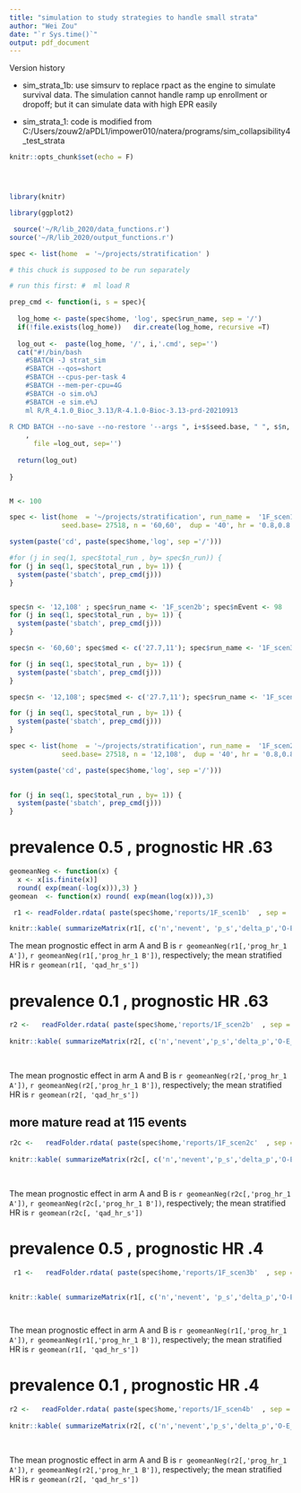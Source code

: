 ```yaml
---
title: "simulation to study strategies to handle small strata"
author: "Wei Zou"
date: "`r Sys.time()`"
output: pdf_document
---
```


Version history

* sim_strata_1b: use simsurv to replace rpact as the engine to simulate survival data. The simulation cannot handle ramp up enrollment or dropoff; but it can simulate data with high EPR easily

* sim_strata_1: code is modified from C:/Users/zouw2/aPDL1/impower010/natera/programs/sim_collapsibility4_test_strata


```r
knitr::opts_chunk$set(echo = F)




library(knitr)

library(ggplot2)

 source('~/R/lib_2020/data_functions.r')
source('~/R/lib_2020/output_functions.r')

spec <- list(home  = '~/projects/stratification' )

```

 

```r

# this chuck is supposed to be run separately

# run this first: #  ml load R

prep_cmd <- function(i, s = spec){
  
  log_home <- paste(spec$home, 'log', spec$run_name, sep = '/')
  if(!file.exists(log_home))   dir.create(log_home, recursive =T)
  
  log_out <-  paste(log_home, '/', i,'.cmd', sep='')
  cat("#!/bin/bash
    #SBATCH -J strat_sim
    #SBATCH --qos=short
    #SBATCH --cpus-per-task 4
    #SBATCH --mem-per-cpu=4G
    #SBATCH -o sim.o%J        
    #SBATCH -e sim.e%J
    ml R/R_4.1.0_Bioc_3.13/R-4.1.0-Bioc-3.13-prd-20210913
   
R CMD BATCH --no-save --no-restore '--args ", i+s$seed.base, " ", s$n, " ", s$dup, ' ', s$hr,' ', s$med,' ', s$nEvent,' ',s$run_name, "' ",  s$home, "/", s$run_code,' ', log_home,"/run_",i,".log "
    ,
      file =log_out, sep='')
  
  return(log_out)
  
}


M <- 100

spec <- list(home  = '~/projects/stratification', run_name =  '1F_scen1b',
             seed.base= 27518, n = '60,60',  dup = '40', hr = '0.8,0.8', med = '27.7,17.2', nEvent= '90', run_code = 'strat1b.r' , total_run=M)

system(paste('cd', paste(spec$home,'log', sep ='/')))

#for (j in seq(1, spec$total_run , by= spec$n_run)) {
for (j in seq(1, spec$total_run , by= 1)) {
  system(paste('sbatch', prep_cmd(j)))
}


spec$n <- '12,108' ; spec$run_name <- '1F_scen2b'; spec$nEvent <- 98
for (j in seq(1, spec$total_run , by= 1)) {
  system(paste('sbatch', prep_cmd(j)))
}

spec$n <- '60,60'; spec$med <- c('27.7,11'); spec$run_name <- '1F_scen3b'; spec$nEvent <- 90

for (j in seq(1, spec$total_run , by= 1)) {
  system(paste('sbatch', prep_cmd(j)))
}

spec$n <- '12,108'; spec$med <- c('27.7,11'); spec$run_name <- '1F_scen4b'; spec$nEvent <- 103

for (j in seq(1, spec$total_run , by= 1)) {
  system(paste('sbatch', prep_cmd(j)))
}

```


```r

spec <- list(home  = '~/projects/stratification', run_name =  '1F_scen2c',
             seed.base= 27518, n = '12,108',  dup = '40', hr = '0.8,0.8', med = '27.7,17.2', nEvent= '115', run_code = 'strat1b.r' , total_run=M)

system(paste('cd', paste(spec$home,'log', sep ='/')))

 
for (j in seq(1, spec$total_run , by= 1)) {
  system(paste('sbatch', prep_cmd(j)))
}
```

# prevalence 0.5 , prognostic HR .63
 
```r

geomeanNeg <- function(x) { 
  x <- x[is.finite(x)]
  round( exp(mean(-log(x))),3) }
geomean  <- function(x) round( exp(mean(log(x))),3)

 r1 <- readFolder.rdata( paste(spec$home,'reports/1F_scen1b'  , sep = '/'), objName = 'r1')

knitr::kable( summarizeMatrix(r1[, c('n','nevent', 'p_s','delta_p','O-E_M2','O-E_M1')]), digits=3)

```

The mean prognostic effect in arm A and B is `r geomeanNeg(r1[,'prog_hr_1 A'])`, `r geomeanNeg(r1[,'prog_hr_1 B'])`, respectively; the mean stratified HR is `r geomean(r1[, 'qad_hr_s']) `




# prevalence 0.1 , prognostic HR .63

```r

r2 <-   readFolder.rdata( paste(spec$home,'reports/1F_scen2b'  , sep = '/'), objName = 'r1')
 
knitr::kable( summarizeMatrix(r2[, c('n','nevent','p_s','delta_p','O-E_M2','O-E_M1')]), digits = 3)
 
 
``` 
 
The mean prognostic effect in arm A and B is `r geomeanNeg(r2[,'prog_hr_1 A'])`, `r geomeanNeg(r2[,'prog_hr_1 B'])`, respectively; the mean stratified HR is `r geomean(r2[, 'qad_hr_s']) `

 
 
## more mature read at 115 events
```r

 
  
r2c <-   readFolder.rdata( paste(spec$home,'reports/1F_scen2c'  , sep = '/'), objName = 'r1')
 
knitr::kable( summarizeMatrix(r2c[, c('n','nevent','p_s','delta_p','O-E_M2','O-E_M1')]), digits = 3)
 
  
``` 

 The mean prognostic effect in arm A and B is `r geomeanNeg(r2c[,'prog_hr_1 A'])`, `r geomeanNeg(r2c[,'prog_hr_1 B'])`, respectively; the mean stratified HR is `r geomean(r2c[, 'qad_hr_s']) `
 
# prevalence 0.5 , prognostic HR .4
 
```r

 r1 <-   readFolder.rdata( paste(spec$home,'reports/1F_scen3b'  , sep = '/'), objName = 'r1')

 
knitr::kable( summarizeMatrix(r1[, c('n','nevent', 'p_s','delta_p','O-E_M2','O-E_M1')]), digits=3)

  
```
 
The mean prognostic effect in arm A and B is `r geomeanNeg(r1[,'prog_hr_1 A'])`, `r geomeanNeg(r1[,'prog_hr_1 B'])`, respectively; the mean stratified HR is `r geomean(r1[, 'qad_hr_s']) `


# prevalence 0.1 , prognostic HR .4

```r

r2 <-   readFolder.rdata( paste(spec$home,'reports/1F_scen4b'  , sep = '/'), objName = 'r1')
 
knitr::kable( summarizeMatrix(r2[, c('n','nevent','p_s','delta_p','O-E_M2','O-E_M1')]), digits = 3)
 
  
``` 

The mean prognostic effect in arm A and B is `r geomeanNeg(r2[,'prog_hr_1 A'])`, `r geomeanNeg(r2[,'prog_hr_1 B'])`, respectively; the mean stratified HR is `r geomean(r2[, 'qad_hr_s']) `